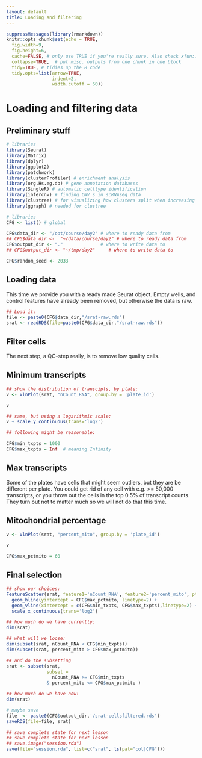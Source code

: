 ```yaml
---
layout: default
title: Loading and filtering
---
```


<!-- stuff to make Rmarkdown do what we want:  -->
```r
suppressMessages(library(rmarkdown))
knitr::opts_chunk$set(echo = TRUE,
  fig.width=9,
  fig.height=6,
  cache=FALSE, # only use TRUE if you're really sure. Also check xfun::cache_rds
  collapse=TRUE,  # put misc. outputs from one chunk in one block
  tidy=TRUE, # tidies up the R code
  tidy.opts=list(arrow=TRUE, 
                 indent=2,
                 width.cutoff = 60))
```

<!-- load complete state from previous lesson ; not the first time-->

# Loading and filtering data
## Preliminary stuff

```r
# libraries
library(Seurat)
library(Matrix)
library(dplyr)
library(ggplot2)
library(patchwork)
library(clusterProfiler) # enrichment analysis
library(org.Hs.eg.db) # gene annotation databases
library(SingleR) # automatic celltype identification
library(infercnv) # finding CNV's in scRNAseq data
library(clustree) # for visualizing how clusters split when increasing resolution
library(ggraph) # needed for clustree


```

```r
# libraries
CFG <- list() # global

CFG$data_dir <- "/opt/course/day2" # where to ready data from
## CFG$data_dir <-  "~/data/course/day2" # where to ready data from
CFG$output_dir <- "."              # where to write data to
## CFG$output_dir <- "~/tmp/day2"     # where to write data to

CFG$random_seed <- 2033

```

## Loading data

This time we provide you with a ready made Seurat object. Empty wells,
and control features have already been removed, but otherwise the
data is raw. 

```r
## Load it:
file <- paste0(CFG$data_dir,"/srat-raw.rds")
srat <- readRDS(file=paste0(CFG$data_dir,"/srat-raw.rds"))

```

## Filter cells

The next step, a QC-step really, is to remove low quality cells.

## Minimum transcripts

```r

## show the distribution of transcipts, by plate:
v <- VlnPlot(srat, "nCount_RNA", group.by = 'plate_id')

v

## same, but using a logarithmic scale:
v + scale_y_continuous(trans='log2')

## following might be reasonable:

CFG$min_txpts = 1000
CFG$max_txpts = Inf  # meaning Infinity

```

## Max transcripts

Some of the plates have cells that might seem outliers, but they are
be different per plate. You could get rid of any cell with e.g. >=
50,000 transcripts, or you throw out the cells in the top 0.5% of
transcript counts.  They turn out not to matter much so we will not do
that this time.

<!-- for code throwing out 0.5% top percentile per plate, see prior to 21-Jan-2022 07:19:48 -->

## Mitochondrial percentage

<!-- @@ say something about myotic cells naturally expressing high mito -->

```r

v <- VlnPlot(srat, "percent_mito", group.by = 'plate_id')

v

CFG$max_pctmito = 60

```

## Final selection

```r

## show our choices:
FeatureScatter(srat, feature1='nCount_RNA', feature2='percent_mito', pt.size=2)  + 
  geom_hline(yintercept = CFG$max_pctmito, linetype=2) +
  geom_vline(xintercept = c(CFG$min_txpts, CFG$max_txpts),linetype=2) + 
  scale_x_continuous(trans='log2')

## how much do we have currently:
dim(srat)

## what will we loose:
dim(subset(srat, nCount_RNA < CFG$min_txpts))
dim(subset(srat, percent_mito > CFG$max_pctmito))

## and do the subsetting
srat <- subset(srat,
               subset =
                 nCount_RNA >= CFG$min_txpts
               & percent_mito <= CFG$max_pctmito ) 

## how much do we have now:
dim(srat)

# maybe save
file  <- paste0(CFG$output_dir,'/srat-cellsfiltered.rds')
saveRDS(file=file, srat)

```



<!-- lastly, save the complete sesssion for the next time -->
```r
## save complete state for next lesson
## save complete state for next lesson
## save.image("session.rda")
save(file="session.rda", list=c("srat", ls(pat="col|CFG")))
```
